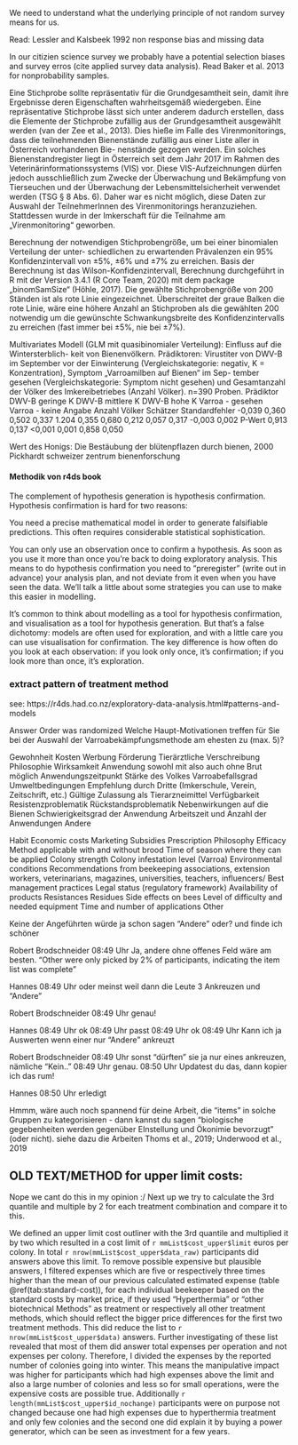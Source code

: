 


We need to understand what the underlying principle of not random survey means for us.


Read:
Lessler and Kalsbeek 1992 non response bias and missing data


In our citizien science survey we probably have a potential selection biases and survey erros (cite applied survey data analysis).
Read Baker et al. 2013 for nonprobability samples.


Eine Stichprobe sollte repräsentativ für die Grundgesamtheit sein, damit ihre Ergebnisse deren Eigenschaften wahrheitsgemäß wiedergeben. Eine repräsentative Stichprobe lässt sich unter anderem dadurch erstellen, dass die Elemente der Stichprobe zufällig aus der Grundgesamtheit ausgewählt werden (van der Zee et al., 2013). Dies hieße im Falle des Virenmonitorings, dass die teilnehmenden Bienenstände zufällig aus einer Liste aller in Österreich vorhandenen Bie- nenstände gezogen werden. Ein solches Bienenstandregister liegt in Österreich seit dem Jahr 2017 im Rahmen des Veterinärinformationssystems (VIS) vor. Diese VIS-Aufzeichnungen dürfen jedoch ausschließlich zum Zwecke der Überwachung und Bekämpfung von Tierseuchen und der Überwachung der Lebensmittelsicherheit verwendet werden (TSG § 8 Abs. 6). Daher war es nicht möglich, diese Daten zur Auswahl der TeilnehmerInnen des Virenmonitorings heranzuziehen. Stattdessen wurde in der Imkerschaft für die Teilnahme am „Virenmonitoring“ geworben.


Berechnung der notwendigen Stichprobengröße, um bei einer binomialen Verteilung der unter- schiedlichen zu erwartenden Prävalenzen ein 95% Konfidenzintervall von ±5%, ±6% und ±7% zu erreichen. Basis der Berechnung ist das Wilson-Konfidenzintervall, Berechnung durchgeführt in R mit der Version 3.4.1 (R Core Team, 2020) mit dem package „binomSamSize“ (Höhle, 2017). Die gewählte Stichprobengröße von 200 Ständen ist als rote Linie eingezeichnet. Überschreitet der graue Balken die rote Linie, wäre eine höhere Anzahl an Stichproben als die gewählten 200 notwendig um die gewünschte Schwankungsbreite des Konfidenzintervalls zu erreichen (fast immer bei ±5%, nie bei ±7%).


Multivariates Modell (GLM mit quasibinomialer Verteilung): Einfluss auf die Wintersterblich- keit von Bienenvölkern. Prädiktoren: Virustiter von DWV-B im September vor der Einwinterung (Vergleichskategorie: negativ, K = Konzentration), Symptom „Varroamilben auf Bienen“ im Sep- tember gesehen (Vergleichskategorie: Symptom nicht gesehen) und Gesamtanzahl der Völker des
Imkereibetriebes (Anzahl Völker). n=390 Proben.
 Prädiktor
DWV-B geringe K DWV-B mittlere K DWV-B hohe K
Varroa - gesehen Varroa - keine Angabe
Anzahl Völker
Schätzer Standardfehler
-0,039 0,360 0,502 0,337 1.204 0,355
0,680 0,212 0,057 0,317
-0,003 0,002
P-Wert
0,913
0,137 <0,001
0,001 0,858
0,050



Wert des Honigs: Die Bestäubung der blütenpflazen durch bienen, 2000 Pickhardt schweizer zentrum bienenforschung


#### Methodik von r4ds book

The complement of hypothesis generation is hypothesis confirmation. Hypothesis confirmation is hard for two reasons:

You need a precise mathematical model in order to generate falsifiable predictions. This often requires considerable statistical sophistication.

You can only use an observation once to confirm a hypothesis. As soon as you use it more than once you’re back to doing exploratory analysis. This means to do hypothesis confirmation you need to “preregister” (write out in advance) your analysis plan, and not deviate from it even when you have seen the data. We’ll talk a little about some strategies you can use to make this easier in modelling.

It’s common to think about modelling as a tool for hypothesis confirmation, and visualisation as a tool for hypothesis generation. But that’s a false dichotomy: models are often used for exploration, and with a little care you can use visualisation for confirmation. The key difference is how often do you look at each observation: if you look only once, it’s confirmation; if you look more than once, it’s exploration.


### extract pattern of treatment method 
see:
https://r4ds.had.co.nz/exploratory-data-analysis.html#patterns-and-models





Answer Order was randomized
Welche Haupt-Motivationen treffen für Sie bei der Auswahl der Varroabekämpfungsmethode am ehesten zu (max. 5)?

Gewohnheit
Kosten
Werbung
Förderung
Tierärztliche Verschreibung
Philosophie
Wirksamkeit
Anwendung sowohl mit also auch ohne Brut möglich
Anwendungszeitpunkt
Stärke des Volkes
Varroabefallsgrad 
Umweltbedingungen
Empfehlung durch Dritte (Imkerschule, Verein, Zeitschrift, etc.)
Gültige Zulassung als Tierarzneimittel
Verfügbarkeit
Resistenzproblematik
Rückstandsproblematik
Nebenwirkungen auf die Bienen
Schwierigkeitsgrad der Anwendung
Arbeitszeit und Anzahl der Anwendungen
Andere

Habit 
Economic costs 
Marketing 
Subsidies 
Prescription 
Philosophy 
Efficacy 
Method applicable with and without brood 
Time of season where they can be applied 
Colony strength 
Colony infestation level (Varroa) 
Environmental conditions 
Recommendations from beekeeping associations, extension workers, veterinarians, magazines, universities, teachers, influencers/ Best management practices 
Legal status (regulatory framework) 
Availability of products 
Resistances 
Residues 
Side effects on bees 
Level of difficulty and needed equipment 
Time and number of applications 
Other

Keine der Angeführten würde ja schon sagen “Andere” oder? und finde ich schöner

Robert Brodschneider  08:49 Uhr
Ja, andere ohne offenes Feld wäre am besten. "Other were only picked by 2% of participants, indicating the item list was complete"

Hannes  08:49 Uhr
oder meinst weil dann die Leute 3 Ankreuzen und “Andere”

Robert Brodschneider  08:49 Uhr
genau!

Hannes  08:49 Uhr
ok
08:49 Uhr
passt
08:49 Uhr
ok
08:49 Uhr
Kann ich ja Auswerten wenn einer nur “Andere” ankreuzt

Robert Brodschneider  08:49 Uhr
sonst "dürften" sie ja nur eines ankreuzen, nämliche "Kein.."
08:49 Uhr
genau.
08:50 Uhr
Updatest du das, dann kopier ich das rum!

Hannes  08:50 Uhr
erledigt

Hmmm, wäre auch noch spannend für deine Arbeit, die "items" in solche Gruppen zu kategorisieren - dann kannst du sagen "biologische gegebenheiten werden gegenüber EInstellung und Ökonimie bevorzugt" (oder nicht). siehe dazu die Arbeiten Thoms et al., 2019; Underwood et al., 2019



## OLD TEXT/METHOD for upper limit costs:

Nope we cant do this in my opinion :/ Next up we try to calculate the 3rd quantile and multiple by 2 for each treatment combination and compare it to this. 

We defined an upper limit cost outliner with the 3rd quantile and multiplied it by two which resulted in a cost limit of `r mmList$cost_upper$limit` euros per colony. In total `r nrow(mmList$cost_upper$data_raw)` participants did answers above this limit. To remove possible expensive but plausible answers, I filtered expenses which are five or respectively three times higher than the mean of our previous calculated estimated expense (table \@ref(tab:standard-cost)), for each individual beekeeper based on the standard costs by market price, if they used "Hyperthermia" or "other biotechnical Methods" as treatment or respectively all other treatment methods, which should reflect the bigger price differences for the first two treatment methods. This did reduce the list to `r nrow(mmList$cost_upper$data)` answers.  Further investigating of these list revealed that most of them did answer total expenses per operation and not expenses per colony. Therefore, I divided the expenses by the reported number of colonies going into winter. This means the manipulative impact was higher for participants which had high expenses above the limit and also a large number of colonies and less so for small operations, were the expensive costs are possible true. Additionally `r length(mmList$cost_upper$id_nochange)` participants were on purpose not changed because one had high expenses due to hyperthermia treatment and only few colonies and the second one did explain it by buying a power generator, which can be seen as investment for a few years.